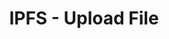 ---
title: 'IPFS - Upload File'
openapi: '/en/api-reference/openapi-en.json POST /ipfs/upload/file'
---